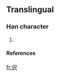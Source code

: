 ==Translingual==
===Han character===
{{Han char|rn=9|rad=人|as=04|sn=6|four=2623<sub>7</sub>|canj=人尸人 (OSO)}}
# {{defn|Han|sort=人04}}
====References====
{{Han ref|kx=0096.121|hdz=10126.091|uh=4F2C|ud=20268|bh=C9AD|bd=51629}}

[[fr:伬]]